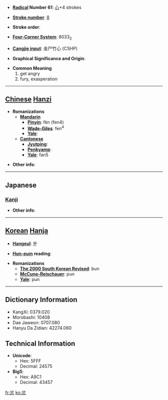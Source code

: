* '''[[Wiktionary:Chinese radical index| Radical]] Number 61''': [[Wiktionary:Chinese radical index 心|心]]+4 strokes

* '''[[Wiktionary:Chinese total strokes index|Stroke number]]''': [[Wiktionary:Chinese total strokes index 8|8]]

* '''Stroke order''': 

* '''[[Wiktionary:Chinese four corner index|Four-Corner System]]''': 8033<sub>2</sub>

* '''[[Wiktionary:Chinese Cangjie index|Cangjie input]]''': 金尸竹心 (CSHP)

* '''Graphical Significance and Origin''': 

* '''Common Meaning'''
*#get angry
*# fury, exasperation


----

== [[Chinese]] [[Hanzi]] ==

* '''Romanizations'''
** '''[[Mandarin]]'''
*** '''[[Pinyin]]''': fèn (fen4)
*** '''[[Wade-Giles]]''': fen<sup>4</sup>
*** '''[[Yale]]''': 
** '''[[Cantonese]]'''
*** '''[[Jyutping]]''':
*** '''[[Penkyamp]]''': 
*** '''[[Yale]]''': fan5

* '''Other info''': 

----

==Japanese==
===[[Kanji]]===
{{kanji|on readings=[[ふん]] (fun)
|kun readings=[[いかる]] (ikaru)
}}

* '''Other info''':  

----

== [[Korean]] [[Hanja]] ==

* '''[[Hangeul]]''': 분

* '''[[Hun-eum]] reading''': 

* '''Romanizations'''
** '''[[The 2000 South Korean Revised Romanization|The 2000 South Korean Revised]]''': bun
** '''[[McCune-Reischauer]]''': pun
** '''[[Yale]]''': pun

----

== Dictionary Information ==

* KangXi: 0379.020
* Morobashi: 10408
* Dae Jaweon: 0707.080
* Hanyu Da Zidian: 42274.060

== Technical Information ==

* '''Unicode''':
** Hex: 5FFF
** Decimal: 24575
* '''Big5''':
** Hex: A9C1
** Decimal: 43457

[[fr:忿]]
[[ko:忿]]